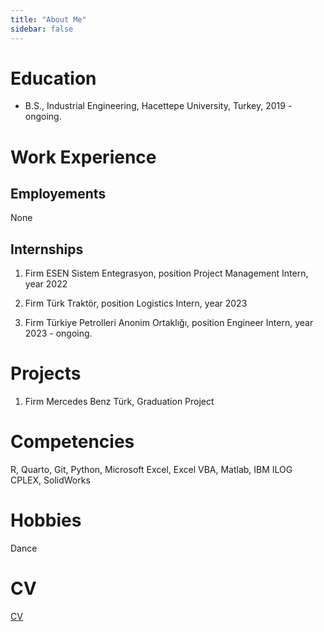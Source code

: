 ```yaml
---
title: "About Me"
sidebar: false 
---
```


# Education

-   B.S., Industrial Engineering, Hacettepe University, Turkey, 2019 - ongoing.

# Work Experience

## Employements

None

## Internships

1.  Firm ESEN Sistem Entegrasyon, position Project Management Intern, year 2022

2.  Firm Türk Traktör, position Logistics Intern, year 2023

3.  Firm Türkiye Petrolleri Anonim Ortaklığı, position Engineer Intern, year 2023 - ongoing.

# Projects

1.  Firm Mercedes Benz Türk, Graduation Project

# Competencies

R, Quarto, Git, Python, Microsoft Excel, Excel VBA, Matlab, IBM ILOG CPLEX, SolidWorks

# Hobbies

Dance

# CV
    
[CV](https://drive.google.com/file/d/1jy4fs6y8siteQQ2SyHU9vwKziBV-pgHc/view?usp=sharing)
